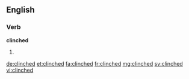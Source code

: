 ==English==

===Verb===
'''clinched'''

# {{past of|clinch}}

[[de:clinched]]
[[et:clinched]]
[[fa:clinched]]
[[fr:clinched]]
[[mg:clinched]]
[[sv:clinched]]
[[vi:clinched]]